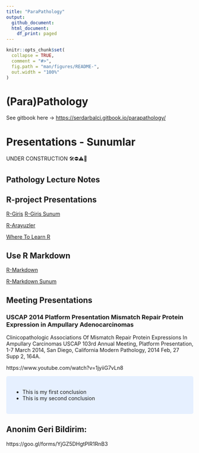 ```yaml
---
title: "ParaPathology"
output:
  github_document:
  html_document:
    df_print: paged
---
```



<!-- README.md is generated from README.Rmd. Please edit that file -->

```r
knitr::opts_chunk$set(
  collapse = TRUE,
  comment = "#>",
  fig.path = "man/figures/README-",
  out.width = "100%"
)
```




# (Para)Pathology

See gitbook here -> [https://serdarbalci.gitbook.io/parapathology/](https://serdarbalci.gitbook.io/parapathology/)



# Presentations - Sunumlar

UNDER CONSTRUCTION 🛠⛔️⚠️🔩


## Pathology Lecture Notes


## R-project Presentations

[R-Giris](https://sbalci.github.io/MyRCodesForDataAnalysis/R-Giris.nb.html)
[R-Giris Sunum](https://sbalci.github.io/MyRCodesForDataAnalysis/R-Giris.html)


[R-Arayuzler](https://sbalci.github.io/MyRCodesForDataAnalysis/R-Arayuzler.nb.html)

[Where To Learn R](https://sbalci.github.io/MyRCodesForDataAnalysis/WhereToLearnR.nb.html)


## Use R Markdown

[R-Markdown](https://sbalci.github.io/MyRCodesForDataAnalysis/R-Markdown.nb.html)

[R-Markdown Sunum](https://sbalci.github.io/MyRCodesForDataAnalysis/R-Markdown.html)


## Meeting Presentations


### USCAP 2014 Platform Presentation Mismatch Repair Protein Expression in Ampullary Adenocarcinomas

Clinicopathologic Associations Of Mismatch Repair Protein Expressions In Ampullary Carcinomas USCAP 103rd Annual Meeting, Platform Presentation, 1-7 March 2014, San Diego, California
Modern Pathology, 2014 Feb, 27 Supp 2, 164A.

https://www.youtube.com/watch?v=1jyiiG7vLn8


<!-- https://holtzy.github.io/Pimp-my-rmd/#highlight_a_piece_of_text -->
<style>
div.blue { background-color:#e6f0ff; border-radius: 5px; padding: 20px;}
</style>
<div class = "blue">

- This is my first conclusion
- This is my second conclusion

</div>






## Anonim Geri Bildirim:   

https://goo.gl/forms/YjGZ5DHgtPlR1RnB3  




